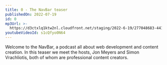 ```yaml
---
title: 0 - The NavBar teaser
publishedOn: 2022-07-19
id: 0
mp3Url: >-
  https://d3ctxlq1ktw2nl.cloudfront.net/staging/2022-6-19/277048683-44100-2-498ef0740ea6d.m4a
youtubeVideoId: s1cQfyo0N64
---
```

Welcome to the NavBar, a podcast all about web development and content creation. In this teaser we meet the hosts, Jon Meyers and Simon Vrachliotis, both of whom are professional content creators.
